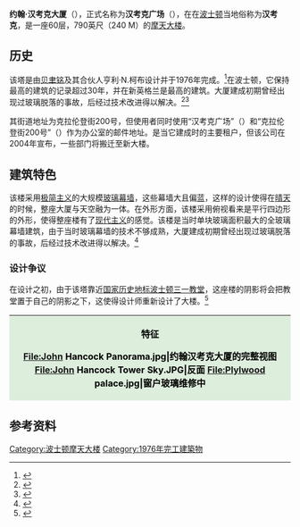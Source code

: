 {{About||芝加哥的建筑|约翰汉考克中心|}}
{{Infobox building
|name               = 约翰·汉考克大厦<br>Hancock Place
|image              = John Hancock Tower.jpg
|image_size         =
|caption            = 从[[查尔斯河|查尔斯河]]方向看
|location           = {{USA}}[[马萨诸塞州|马萨诸塞州]][[波士顿|波士顿]]Clarendon Street 200号
|latd = 42|latm = 20|lats = 57.4|latNS = N
|longd = 71|longm = 04|longs = 29.2|longEW = W
|iso_region         = US-MA_scale:2000
|coordinates_display= title
|roof               = {{convert|790|ft|m|1|abbr=on}}
|floor_count        = 60
|start_date         = 1968年
|completion_date    = 1976年
|building_type      = 写字楼
|architect          = [[贝聿铭|贝聿铭]]
|developer          = John Hancock Mutual Life Insurance Company
|owner              = {{link-en|Boston Properties}}
}}

'''约翰·汉考克大厦'''（{{lang-en|John Hancock Tower}}），正式名称为'''汉考克广场'''（{{lang-en|Hancock Place}}），在在[[波士顿|波士顿]]当地俗称为'''汉考克'''，是一座60层，790英尺（240 M）的[[摩天大楼|摩天大楼]]。

==历史==
该塔是由[[贝聿铭|贝聿铭]]及其合伙人亨利·N.柯布设计并于1976年完成。<ref name="pei">{{cite web| title=John Hancock Tower| url=http://www.pcfandp.com/a/p/6710/s.html| publisher=Pei Cobb Freed & Partners| accessdate=2013-07-22| archive-date=2016-08-14| archive-url=https://web.archive.org/web/20160814013735/http://www.pcfandp.com/a/p/6710/s.html| dead-url=no}}</ref>在波士顿，它保持最高的建筑的记录超过30年，并在新英格兰是最高的建筑。大厦建成初期曾经出现过玻璃脱落的事故，后经过技术改进得以解决。<ref name="levy">{{cite book| url=http://books.google.com/books?id=Bwd-MHINMGsC&pg=PA197&lpg=PA197&dq=why+buildings+fall+down+hancock+tower&source=bl&ots=ob9HB3yKm4&sig=azJtuS_mnAVjWMFD3nxhO3RTZuY&hl=en&ei=HURNSrXPI4H0sgPxzvGwBQ&sa=X&oi=book_result&ct=result&resnum=2| first1=Matthys| last1=Levy| first2=Mario| last2=Salvadori| authorlink2=[[Mario_Salvadori|Mario Salvadori]]| title=Why Buildings Fall Down| year=1992| publisher=W.W. Norton and Company| pages=203–205| accessdate=2013-07-22| archive-date=2016-12-22| archive-url=https://web.archive.org/web/20161222154618/https://books.google.com/books?id=Bwd-MHINMGsC&pg=PA197&lpg=PA197&dq=why+buildings+fall+down+hancock+tower&source=bl&ots=ob9HB3yKm4&sig=azJtuS_mnAVjWMFD3nxhO3RTZuY&hl=en&ei=HURNSrXPI4H0sgPxzvGwBQ&sa=X&oi=book_result&ct=result&resnum=2| dead-url=no}}</ref><ref name="aia">{{cite web| title=Twenty Five Year Award Recipients| url=http://www.aia.org/practicing/awards/AIAS075247| publisher=American Institute of Architects| accessdate=2013-07-03| archive-date=2012-07-25| archive-url=https://web.archive.org/web/20120725104523/http://www.aia.org/practicing/awards/AIAS075247| dead-url=no}}</ref>

其街道地址为克拉伦登街200号，但使用者同时使用“汉考克广场”（{{lang-en|Hancock Place}}）和“克拉伦登街200号”（{{lang-en|200 Clarendon Street}}）作为办公室的邮件地址。{{link-en|约翰·汉考克保险|John Hancock Financial}}是当它建成时的主要租户，但该公司在2004年宣布，一些部门将搬迁至新大楼。

==建筑特色==
该楼采用[[极简主义|极简主义]]的大规模[[玻璃幕墙|玻璃幕墙]]，这些幕墙大且偏[[蓝|蓝]]，这样的设计使得在[[晴天|晴天]]的时候，整座大厦与天空融为一体。在外形方面，该楼采用俯视看来是平行四边形的外形，使得整座楼有了[[现代主义|现代主义]]的感觉。该楼是当时单块玻璃面积最大的全玻璃幕墙建筑，由于当时玻璃幕墙的技术不够成熟，大厦建成初期曾经出现过玻璃脱落的事故，后经过技术改进得以解决。<ref name="levy">{{cite book| url=http://books.google.com/books?id=Bwd-MHINMGsC&pg=PA197&lpg=PA197&dq=why+buildings+fall+down+hancock+tower&source=bl&ots=ob9HB3yKm4&sig=azJtuS_mnAVjWMFD3nxhO3RTZuY&hl=en&ei=HURNSrXPI4H0sgPxzvGwBQ&sa=X&oi=book_result&ct=result&resnum=2| first1=Matthys| last1=Levy| first2=Mario| last2=Salvadori| authorlink2=[[Mario_Salvadori|Mario Salvadori]]| title=Why Buildings Fall Down| year=1992| publisher=W.W. Norton and Company| pages=203–205| accessdate=2013-07-22}}</ref>
===设计争议===
在设计之初，由于该塔靠近[[国家历史地标|国家历史地标]][[波士顿|波士顿]][[三一堂_(波士顿)|三一教堂]]，这座楼的阴影将会把教堂置于自己的阴影之下，这使得设计师重新设计了大楼。<ref name="levy">{{cite book| url=http://books.google.com/books?id=Bwd-MHINMGsC&pg=PA197&lpg=PA197&dq=why+buildings+fall+down+hancock+tower&source=bl&ots=ob9HB3yKm4&sig=azJtuS_mnAVjWMFD3nxhO3RTZuY&hl=en&ei=HURNSrXPI4H0sgPxzvGwBQ&sa=X&oi=book_result&ct=result&resnum=2| first1=Matthys| last1=Levy| first2=Mario| last2=Salvadori| authorlink2=[[Mario_Salvadori|Mario Salvadori]]| title=Why Buildings Fall Down| year=1992| publisher=W.W. Norton and Company| pages=203–205| accessdate=2013-07-22}}</ref>

{|class="wikitable unsortable"
! style="background:#ded; color:black"|特征
<gallery>
File:John Hancock Panorama.jpg|约翰汉考克大厦的完整视图
File:John Hancock Tower Sky.JPG|反面
File:Plylwood palace.jpg|窗户玻璃维修中</gallery>
|}

==参考资料==
{{Reflist|2}}

{{s-start}}
{{succession box
| before=[[Prudential_Tower|Prudential Tower]]
| title=波士顿最高建筑
| years=1976年–现在<br><small>241 m</small>
| after=无
}}
{{s-end}}

[[Category:波士顿摩天大楼|Category:波士顿摩天大楼]]
[[Category:1976年完工建築物|Category:1976年完工建築物]]